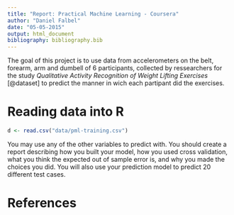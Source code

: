 ```yaml
---
title: "Report: Practical Machine Learning - Coursera"
author: "Daniel Falbel"
date: "05-05-2015"
output: html_document
bibliography: bibliography.bib
---
```


The goal of this project is to use data from accelerometers on the belt, forearm, arm and dumbell of 6 participants, collected by ressearchers for the study *Qualitative Activity Recognition of Weight Lifting Exercises* [@dataset] to predict the manner in wich each partipant did the exercises.

# Reading data into R

```r
d <- read.csv("data/pml-training.csv")
```

You may use any of the other variables to predict with. You should create a report describing how you built your model, how you used cross validation, what you think the expected out of sample error is, and why you made the choices you did. You will also use your prediction model to predict 20 different test cases. 


# References
